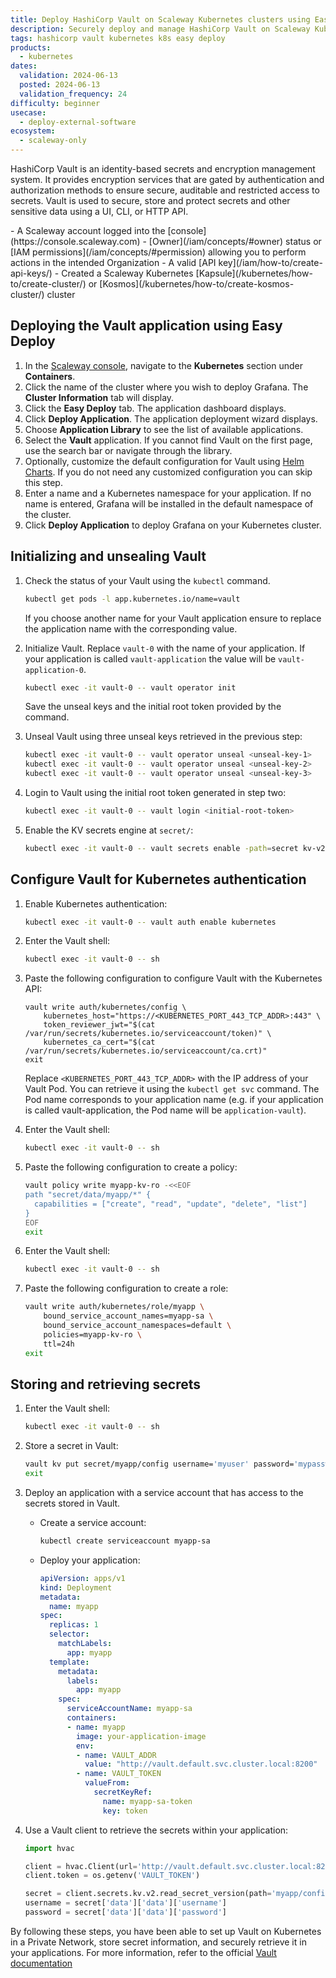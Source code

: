 ```yaml
---
title: Deploy HashiCorp Vault on Scaleway Kubernetes clusters using Easy Deploy
description: Securely deploy and manage HashiCorp Vault on Scaleway Kubernetes clusters with Easy Deploy. Follow our guide for step-by-step instructions.
tags: hashicorp vault kubernetes k8s easy deploy
products:
  - kubernetes
dates:
  validation: 2024-06-13
  posted: 2024-06-13
  validation_frequency: 24
difficulty: beginner
usecase:
  - deploy-external-software
ecosystem:
  - scaleway-only
---
```



HashiCorp Vault is an identity-based secrets and encryption management system.
It provides encryption services that are gated by authentication and authorization methods to ensure secure, auditable and restricted access to secrets.
Vault is used to secure, store and protect secrets and other sensitive data using a UI, CLI, or HTTP API.

<Requirements />
- A Scaleway account logged into the [console](https://console.scaleway.com)
- [Owner](/iam/concepts/#owner) status or [IAM permissions](/iam/concepts/#permission) allowing you to perform actions in the intended Organization
- A valid [API key](/iam/how-to/create-api-keys/)
- Created a Scaleway Kubernetes [Kapsule](/kubernetes/how-to/create-cluster/) or [Kosmos](/kubernetes/how-to/create-kosmos-cluster/) cluster

## Deploying the Vault application using Easy Deploy

1. In the [Scaleway console](https://console.scaleway.com/), navigate to the **Kubernetes** section under **Containers**.
2. Click the name of the cluster where you wish to deploy Grafana. The **Cluster Information** tab will display.
3. Click the **Easy Deploy** tab. The application dashboard displays.
4. Click **Deploy Application**. The application deployment wizard displays.
5. Choose **Application Library** to see the list of available applications.
6. Select the **Vault** application.
    <Message type="tip">
        If you cannot find Vault on the first page, use the search bar or navigate through the library.
    </Message>
7. Optionally, customize the default configuration for Vault using [Helm Charts](/tutorials/kubernetes-package-management-helm/). If you do not need any customized configuration you can skip this step.
8. Enter a name and a Kubernetes namespace for your application. If no name is entered, Grafana will be installed in the default namespace of the cluster.
9. Click **Deploy Application** to deploy Grafana on your Kubernetes cluster.

## Initializing and unsealing Vault

1. Check the status of your Vault using the `kubectl` command.
    ```sh
    kubectl get pods -l app.kubernetes.io/name=vault
    ```
    <Message type="tip">
      If you choose another name for your Vault application ensure to replace the application name with the corresponding value.
    </Message>

2. Initialize Vault. Replace `vault-0` with the name of your application. If your application is called `vault-application` the value will be `vault-application-0`.
    ```sh
    kubectl exec -it vault-0 -- vault operator init
    ```
    <Message type="important">
      Save the unseal keys and the initial root token provided by the command.
    </Message>

3. Unseal Vault using three unseal keys retrieved in the previous step:
    ```sh
    kubectl exec -it vault-0 -- vault operator unseal <unseal-key-1>
    kubectl exec -it vault-0 -- vault operator unseal <unseal-key-2>
    kubectl exec -it vault-0 -- vault operator unseal <unseal-key-3>
    ```

4. Login to Vault using the initial root token generated in step two:
    ```sh
    kubectl exec -it vault-0 -- vault login <initial-root-token>
    ```

5. Enable the KV secrets engine at `secret/`:
    ```sh
    kubectl exec -it vault-0 -- vault secrets enable -path=secret kv-v2
    ```

## Configure Vault for Kubernetes authentication

1. Enable Kubernetes authentication:
    ```sh
    kubectl exec -it vault-0 -- vault auth enable kubernetes
    ```

2. Enter the Vault shell:
    ```sh
    kubectl exec -it vault-0 -- sh
    ```
3. Paste the following configuration to configure Vault with the Kubernetes API:
    ```
    vault write auth/kubernetes/config \
        kubernetes_host="https://<KUBERNETES_PORT_443_TCP_ADDR>:443" \
        token_reviewer_jwt="$(cat /var/run/secrets/kubernetes.io/serviceaccount/token)" \
        kubernetes_ca_cert="$(cat /var/run/secrets/kubernetes.io/serviceaccount/ca.crt)"
    exit
    ```
    Replace `<KUBERNETES_PORT_443_TCP_ADDR>` with the IP address of your Vault Pod. You can retrieve it using the `kubectl get svc` command. The Pod name corresponds to your application name (e.g. if your application is called vault-application, the Pod name will be `application-vault`).

4. Enter the Vault shell:
    ```sh
    kubectl exec -it vault-0 -- sh
    ```
5. Paste the following configuration to create a policy:
    ```sh
    vault policy write myapp-kv-ro -<<EOF
    path "secret/data/myapp/*" {
      capabilities = ["create", "read", "update", "delete", "list"]
    }
    EOF
    exit
    ```

6. Enter the Vault shell:
    ```sh
    kubectl exec -it vault-0 -- sh
    ```
7. Paste the following configuration to create a role:
    ```sh
    vault write auth/kubernetes/role/myapp \
        bound_service_account_names=myapp-sa \
        bound_service_account_namespaces=default \
        policies=myapp-kv-ro \
        ttl=24h
    exit
    ```

## Storing and retrieving secrets

1. Enter the Vault shell:
    ```sh
    kubectl exec -it vault-0 -- sh
    ```

2. Store a secret in Vault:
    ```sh
    vault kv put secret/myapp/config username='myuser' password='mypassword'
    exit
    ```

3. Deploy an application with a service account that has access to the secrets stored in Vault.

    * Create a service account:
        ```sh
        kubectl create serviceaccount myapp-sa
        ```

    * Deploy your application:
        ```yaml
        apiVersion: apps/v1
        kind: Deployment
        metadata:
          name: myapp
        spec:
          replicas: 1
          selector:
            matchLabels:
              app: myapp
          template:
            metadata:
              labels:
                app: myapp
            spec:
              serviceAccountName: myapp-sa
              containers:
              - name: myapp
                image: your-application-image
                env:
                - name: VAULT_ADDR
                  value: "http://vault.default.svc.cluster.local:8200"
                - name: VAULT_TOKEN
                  valueFrom:
                    secretKeyRef:
                      name: myapp-sa-token
                      key: token
        ```

4. Use a Vault client to retrieve the secrets within your application:
    ```python
    import hvac

    client = hvac.Client(url='http://vault.default.svc.cluster.local:8200')
    client.token = os.getenv('VAULT_TOKEN')

    secret = client.secrets.kv.v2.read_secret_version(path='myapp/config')
    username = secret['data']['data']['username']
    password = secret['data']['data']['password']
    ```

By following these steps, you have been able to set up Vault on Kubernetes in a Private Network, store secret information, and securely retrieve it in your applications.
For more information, refer to the official [Vault documentation](https://developer.hashicorp.com/vault/docs)